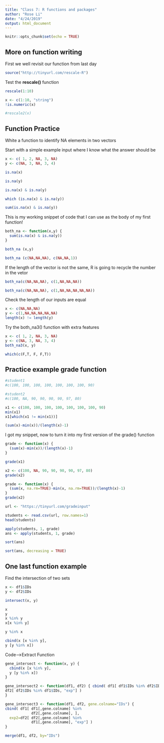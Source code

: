 ```yaml
---
title: "Class 7: R functions and packages"
author: "Rose Li"
date: "4/24/2019"
output: html_document
---
```


```r
knitr::opts_chunk$set(echo = TRUE)
```

## More on function writing

First we well revisit our function from last day 
```r
source("http://tinyurl.com/rescale-R")
```

Test the **rescale()** function
```r
rescale(1:10)
```

```r
x <- c(1:10, "string")
!is.numeric(x)
```

```r
#rescale2(x)
```

## Function Practice

White a function to identify NA elements in two vectors

Start with a simple example input where I know what the answer should be 
```r
x <- c( 1, 2, NA, 3, NA)
y <- c(NA, 3, NA, 3, 4)
```

```r
is.na(x)
```

```r
is.na(y)
```

```r
is.na(x) & is.na(y)
```

```r
which (is.na(x) & is.na(y))
```

```r
sum(is.na(x) & is.na(y))
```

This is my working snippet of code that I can use as the body of my first function!
```r
both_na <- function(x,y) {
  sum(is.na(x) & is.na(y))
}
```

```r
both_na (x,y)
```

```r
both_na (c(NA,NA,NA), c(NA,NA,1))
```
If the length of the vector is not the same, R is going to recycle the number in the vetor
```r
both_na(c(NA,NA,NA), c(1,NA,NA,NA))
```

```r
both_na(c(NA,NA,NA), c(1,NA,NA,NA,NA,NA))
```

Check the length of our inputs are equal 
```r
x <- c(NA,NA,NA)
y <- c(1,NA,NA,NA,NA,NA)
length(x) != length(y)
```

Try the both_na3() function with extra features
```r
x <- c( 1, 2, NA, 3, NA)
y <- c(NA, 3, NA, 3, 4)
both_na3(x, y)
```
```r
which(c(F,T, F, F,T))
```

## Practice example grade function 
```r
#student1
#c(100, 100, 100, 100, 100, 100, 100, 90)
```

```r
#student2
#c(100, NA, 90, 90, 90, 90, 97, 80)
```


```r
x1 <- c(100, 100, 100, 100, 100, 100, 100, 90)
min(x1)
x1[which(x1 != min(x1))]

(sum(x)-min(x))/(length(x)-1)
```

I got my snippet, now to turn it into my first version of the grade() function

```r
grade <- function(x) {
  (sum(x)-min(x))/(length(x)-1)
}
```

```r
grade(x1)
```
```r
x2 <- c(100, NA, 90, 90, 90, 90, 97, 80)
grade(x2)
```
```r
grade <- function(x) {
  (sum(x, na.rm=TRUE)-min(x, na.rm=TRUE))/(length(x)-1)
}
grade(x2)
```


```r
url <- "https://tinyurl.com/gradeinput"

students <- read.csv(url, row.names=1)
head(students)
```



```r
apply(students, 1, grade)
ans <- apply(students, 1, grade)
```

```r
sort(ans)
```


```r
sort(ans, decreasing = TRUE)
```

## One last function example

Find the intersection of two sets 
```r
x <- df1$IDs
y <- df2$IDs

intersect(x, y)
```
```r
x
y
x %in% y
x[x %in% y]
```

```r
y %in% x
```
```r
cbind(x [x %in% y],
y [y %in% x])
```
 
 Code-->Extract Function
```r
gene_intersect <- function(x, y) {
  cbind(x [x %in% y],
  y [y %in% x])
}
```

```r
gene_intersect2 <- function(df1, df2) { cbind( df1[ df1$IDs %in% df2$IDs, ],
df2[ df2$IDs %in% df1$IDs, "exp"] )
}
```

```r
gene_intersect3 <- function(df1, df2, gene.colname="IDs") {
cbind( df1[ df1[,gene.colname] %in% 
            df2[,gene.colname], ],
  exp2=df2[ df2[,gene.colname] %in% 
            df1[,gene.colname], "exp"] )
}

```

```r
merge(df1, df2, by="IDs")
```




